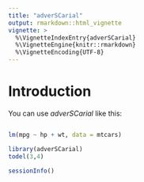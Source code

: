 ```yaml
---
title: "adverSCarial"
output: rmarkdown::html_vignette
vignette: >
  %\VignetteIndexEntry{adverSCarial}
  %\VignetteEngine{knitr::rmarkdown}
  %\VignetteEncoding{UTF-8}
---
```


# Introduction
You can use *adverSCarial* like this:
``` advMinChange(expres,clusters)
```

```r
lm(mpg ~ hp + wt, data = mtcars)
```

```r
library(adverSCarial)
todel(3,4)
```

```r
sessionInfo()
```